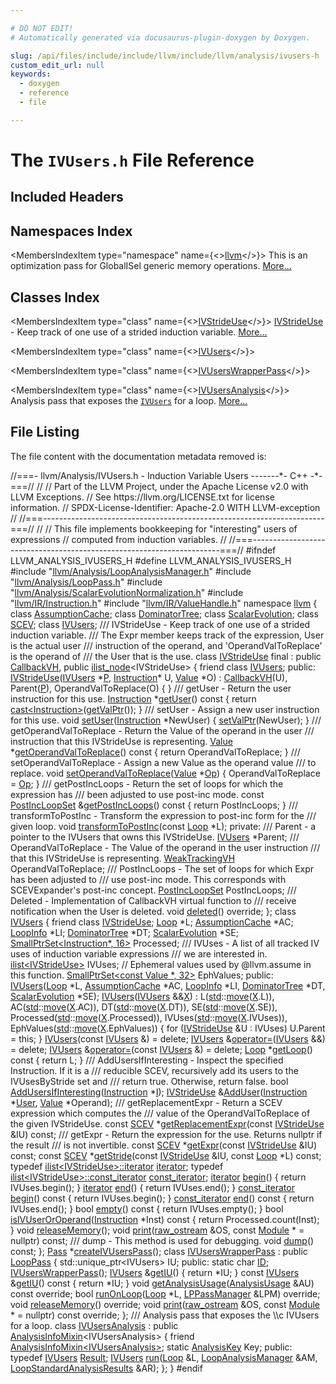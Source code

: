 ```yaml
---

# DO NOT EDIT!
# Automatically generated via docusaurus-plugin-doxygen by Doxygen.

slug: /api/files/include/include/llvm/include/llvm/analysis/ivusers-h
custom_edit_url: null
keywords:
  - doxygen
  - reference
  - file

---
```





# The `IVUsers.h` File Reference

<DoxygenPage pluginConfig={pluginConfig}>



## Included Headers

<IncludesList>
<IncludesListItem
  filePath="llvm/Analysis/LoopAnalysisManager.h"
  permalink="/docs/api/files/include/include/llvm/include/llvm/analysis/loopanalysismanager-h"
  isLocal="true" />
<IncludesListItem
  filePath="llvm/Analysis/LoopPass.h"
  permalink="/docs/api/files/include/include/llvm/include/llvm/analysis/looppass-h"
  isLocal="true" />
<IncludesListItem
  filePath="llvm/Analysis/ScalarEvolutionNormalization.h"
  permalink="/docs/api/files/include/include/llvm/include/llvm/analysis/scalarevolutionnormalization-h"
  isLocal="true" />
<IncludesListItem
  filePath="llvm/IR/Instruction.h"
  permalink="/docs/api/files/include/include/llvm/include/llvm/ir/instruction-h"
  isLocal="true" />
<IncludesListItem
  filePath="llvm/IR/ValueHandle.h"
  permalink="/docs/api/files/include/include/llvm/include/llvm/ir/valuehandle-h"
  isLocal="true" />
</IncludesList>

## Namespaces Index

<MembersIndex>

<MembersIndexItem
  type="namespace"
  name={<><a href="/docs/api/namespaces/llvm">llvm</a></>}>
This is an optimization pass for GlobalISel generic memory operations. <a href="/docs/api/namespaces/llvm/#details">More...</a>
</MembersIndexItem>

</MembersIndex>

## Classes Index

<MembersIndex>

<MembersIndexItem
  type="class"
  name={<><a href="/docs/api/classes/llvm/ivstrideuse">IVStrideUse</a></>}>
<a href="/docs/api/classes/llvm/ivstrideuse">IVStrideUse</a> - Keep track of one use of a strided induction variable. <a href="/docs/api/classes/llvm/ivstrideuse/#details">More...</a>
</MembersIndexItem>

<MembersIndexItem
  type="class"
  name={<><a href="/docs/api/classes/llvm/ivusers">IVUsers</a></>}>
</MembersIndexItem>

<MembersIndexItem
  type="class"
  name={<><a href="/docs/api/classes/llvm/ivuserswrapperpass">IVUsersWrapperPass</a></>}>
</MembersIndexItem>

<MembersIndexItem
  type="class"
  name={<><a href="/docs/api/classes/llvm/ivusersanalysis">IVUsersAnalysis</a></>}>
Analysis pass that exposes the <code><a href="/docs/api/classes/llvm/ivusers">IVUsers</a></code> for a loop. <a href="/docs/api/classes/llvm/ivusersanalysis/#details">More...</a>
</MembersIndexItem>

</MembersIndex>


## File Listing

The file content with the documentation metadata removed is:

<ProgramListing>

<Link id="l00001" /><CodeLine lineNumber="1"><span class="doxyHighlightComment">//===- llvm/Analysis/IVUsers.h - Induction Variable Users -------&#42;- C++ -&#42;-===//</span></CodeLine>
<Link id="l00002" /><CodeLine lineNumber="2"><span class="doxyHighlightComment">//</span></CodeLine>
<Link id="l00003" /><CodeLine lineNumber="3"><span class="doxyHighlightComment">// Part of the LLVM Project, under the Apache License v2.0 with LLVM Exceptions.</span></CodeLine>
<Link id="l00004" /><CodeLine lineNumber="4"><span class="doxyHighlightComment">// See https://llvm.org/LICENSE.txt for license information.</span></CodeLine>
<Link id="l00005" /><CodeLine lineNumber="5"><span class="doxyHighlightComment">// SPDX-License-Identifier: Apache-2.0 WITH LLVM-exception</span></CodeLine>
<Link id="l00006" /><CodeLine lineNumber="6"><span class="doxyHighlightComment">//</span></CodeLine>
<Link id="l00007" /><CodeLine lineNumber="7"><span class="doxyHighlightComment">//===----------------------------------------------------------------------===//</span></CodeLine>
<Link id="l00008" /><CodeLine lineNumber="8"><span class="doxyHighlightComment">//</span></CodeLine>
<Link id="l00009" /><CodeLine lineNumber="9"><span class="doxyHighlightComment">// This file implements bookkeeping for &quot;interesting&quot; users of expressions</span></CodeLine>
<Link id="l00010" /><CodeLine lineNumber="10"><span class="doxyHighlightComment">// computed from induction variables.</span></CodeLine>
<Link id="l00011" /><CodeLine lineNumber="11"><span class="doxyHighlightComment">//</span></CodeLine>
<Link id="l00012" /><CodeLine lineNumber="12"><span class="doxyHighlightComment">//===----------------------------------------------------------------------===//</span></CodeLine>
<Link id="l00013" /><CodeLine lineNumber="13"></CodeLine>
<Link id="l00014" /><CodeLine lineNumber="14"><span class="doxyHighlightPreprocessor">#ifndef LLVM&#95;ANALYSIS&#95;IVUSERS&#95;H</span></CodeLine>
<Link id="l00015" /><CodeLine lineNumber="15"><span class="doxyHighlightPreprocessor">#define LLVM&#95;ANALYSIS&#95;IVUSERS&#95;H</span></CodeLine>
<Link id="l00016" /><CodeLine lineNumber="16"></CodeLine>
<Link id="l00017" /><CodeLine lineNumber="17"><span class="doxyHighlightPreprocessor">#include &quot;<a href="/docs/api/files/include/include/llvm/include/llvm/analysis/loopanalysismanager-h">llvm/Analysis/LoopAnalysisManager.h</a>&quot;</span></CodeLine>
<Link id="l00018" /><CodeLine lineNumber="18"><span class="doxyHighlightPreprocessor">#include &quot;<a href="/docs/api/files/include/include/llvm/include/llvm/analysis/looppass-h">llvm/Analysis/LoopPass.h</a>&quot;</span></CodeLine>
<Link id="l00019" /><CodeLine lineNumber="19"><span class="doxyHighlightPreprocessor">#include &quot;<a href="/docs/api/files/include/include/llvm/include/llvm/analysis/scalarevolutionnormalization-h">llvm/Analysis/ScalarEvolutionNormalization.h</a>&quot;</span></CodeLine>
<Link id="l00020" /><CodeLine lineNumber="20"><span class="doxyHighlightPreprocessor">#include &quot;<a href="/docs/api/files/include/include/llvm/include/llvm/ir/instruction-h">llvm/IR/Instruction.h</a>&quot;</span></CodeLine>
<Link id="l00021" /><CodeLine lineNumber="21"><span class="doxyHighlightPreprocessor">#include &quot;<a href="/docs/api/files/include/include/llvm/include/llvm/ir/valuehandle-h">llvm/IR/ValueHandle.h</a>&quot;</span></CodeLine>
<Link id="l00022" /><CodeLine lineNumber="22"></CodeLine>
<Link id="l00023" /><CodeLine lineNumber="23"><span class="doxyHighlightKeyword">namespace </span><span class="doxyHighlight"><a href="/docs/api/namespaces/llvm">llvm</a> &#123;</span></CodeLine>
<Link id="l00024" /><CodeLine lineNumber="24"></CodeLine>
<Link id="l00025" /><CodeLine lineNumber="25"><span class="doxyHighlightKeyword">class </span><span class="doxyHighlight"><a href="/docs/api/classes/llvm/assumptioncache">AssumptionCache</a>;</span></CodeLine>
<Link id="l00026" /><CodeLine lineNumber="26"><span class="doxyHighlightKeyword">class </span><span class="doxyHighlight"><a href="/docs/api/classes/llvm/dominatortree">DominatorTree</a>;</span></CodeLine>
<Link id="l00027" /><CodeLine lineNumber="27"><span class="doxyHighlightKeyword">class </span><span class="doxyHighlight"><a href="/docs/api/classes/llvm/scalarevolution">ScalarEvolution</a>;</span></CodeLine>
<Link id="l00028" /><CodeLine lineNumber="28"><span class="doxyHighlightKeyword">class </span><span class="doxyHighlight"><a href="/docs/api/classes/llvm/scev">SCEV</a>;</span></CodeLine>
<Link id="l00029" /><CodeLine lineNumber="29"><span class="doxyHighlightKeyword">class </span><span class="doxyHighlight"><a href="/docs/api/classes/llvm/ivusers">IVUsers</a>;</span></CodeLine>
<Link id="l00030" /><CodeLine lineNumber="30"></CodeLine>
<Link id="l00031" /><CodeLine lineNumber="31"><span class="doxyHighlightComment">/// IVStrideUse - Keep track of one use of a strided induction variable.</span></CodeLine>
<Link id="l00032" /><CodeLine lineNumber="32"><span class="doxyHighlightComment">/// The Expr member keeps track of the expression, User is the actual user</span></CodeLine>
<Link id="l00033" /><CodeLine lineNumber="33"><span class="doxyHighlightComment">/// instruction of the operand, and &#39;OperandValToReplace&#39; is the operand of</span></CodeLine>
<Link id="l00034" /><CodeLine lineNumber="34"><span class="doxyHighlightComment">/// the User that is the use.</span></CodeLine>
<Link id="l00035" /><CodeLine lineNumber="35" lineLink="/docs/api/classes/llvm/ivstrideuse"><span class="doxyHighlightKeyword">class </span><span class="doxyHighlight"><a href="/docs/api/classes/llvm/ivstrideuse/#ac2140ae8507867b97114724c6a6dbbba">IVStrideUse</a> final : </span><span class="doxyHighlightKeyword">public</span><span class="doxyHighlight"> <a href="/docs/api/classes/llvm/callbackvh/#a7e87f4bd72a4d8b7f092b2a2ee69ba1d">CallbackVH</a>, </span><span class="doxyHighlightKeyword">public</span><span class="doxyHighlight"> <a href="/docs/api/classes/llvm/ilist-node">ilist&#95;node</a>&lt;IVStrideUse&gt; &#123;</span></CodeLine>
<Link id="l00036" /><CodeLine lineNumber="36" lineLink="/docs/api/classes/llvm/ivstrideuse/#a097019ab19ab2e17ee9a4218fac9aa89"><span class="doxyHighlight">  </span><span class="doxyHighlightKeyword">friend</span><span class="doxyHighlight"> </span><span class="doxyHighlightKeyword">class </span><span class="doxyHighlight"><a href="/docs/api/classes/llvm/ivstrideuse/#a097019ab19ab2e17ee9a4218fac9aa89">IVUsers</a>;</span></CodeLine>
<Link id="l00037" /><CodeLine lineNumber="37"><span class="doxyHighlightKeyword">public</span><span class="doxyHighlight">:</span></CodeLine>
<Link id="l00038" /><CodeLine lineNumber="38" lineLink="/docs/api/classes/llvm/ivstrideuse/#ac2140ae8507867b97114724c6a6dbbba"><span class="doxyHighlight">  <a href="/docs/api/classes/llvm/ivstrideuse/#ac2140ae8507867b97114724c6a6dbbba">IVStrideUse</a>(<a href="/docs/api/classes/llvm/ivstrideuse/#a097019ab19ab2e17ee9a4218fac9aa89">IVUsers</a> &#42;<a href="/docs/api/files/lib/lib/option/option-cpp/#a04665169063c8ca1f2ea96c27fc7c2b2">P</a>, <a href="/docs/api/classes/llvm/instruction">Instruction</a>&#42; U, <a href="/docs/api/classes/llvm/value">Value</a> &#42;O)</span></CodeLine>
<Link id="l00039" /><CodeLine lineNumber="39"><span class="doxyHighlight">    : <a href="/docs/api/classes/llvm/callbackvh/#a7e87f4bd72a4d8b7f092b2a2ee69ba1d">CallbackVH</a>(U), Parent(<a href="/docs/api/files/lib/lib/option/option-cpp/#a04665169063c8ca1f2ea96c27fc7c2b2">P</a>), OperandValToReplace(O) &#123;</span></CodeLine>
<Link id="l00040" /><CodeLine lineNumber="40"><span class="doxyHighlight">  &#125;</span></CodeLine>
<Link id="l00041" /><CodeLine lineNumber="41"></CodeLine>
<Link id="l00042" /><CodeLine lineNumber="42"><span class="doxyHighlightComment">  /// getUser - Return the user instruction for this use.</span></CodeLine>
<Link id="l00043" /><CodeLine lineNumber="43" lineLink="/docs/api/classes/llvm/ivstrideuse/#a1bc04591d1d6420a7fdbc15a4c5f0e31"><span class="doxyHighlight">  <a href="/docs/api/classes/llvm/instruction">Instruction</a> &#42;<a href="/docs/api/classes/llvm/ivstrideuse/#a1bc04591d1d6420a7fdbc15a4c5f0e31">getUser</a>()</span><span class="doxyHighlightKeyword"> const </span><span class="doxyHighlight">&#123;</span></CodeLine>
<Link id="l00044" /><CodeLine lineNumber="44"><span class="doxyHighlight">    </span><span class="doxyHighlightKeywordFlow">return</span><span class="doxyHighlight"> <a href="/docs/api/namespaces/llvm/#ac4fc845f5ed92de63cd4474f128f5fc5">cast&lt;Instruction&gt;</a>(<a href="/docs/api/classes/llvm/valuehandlebase/#a7d6d2457c839e340266704440f3bb243">getValPtr</a>());</span></CodeLine>
<Link id="l00045" /><CodeLine lineNumber="45"><span class="doxyHighlight">  &#125;</span></CodeLine>
<Link id="l00046" /><CodeLine lineNumber="46"></CodeLine>
<Link id="l00047" /><CodeLine lineNumber="47"><span class="doxyHighlightComment">  /// setUser - Assign a new user instruction for this use.</span></CodeLine>
<Link id="l00048" /><CodeLine lineNumber="48" lineLink="/docs/api/classes/llvm/ivstrideuse/#acb8718e691dfd2e5d5a3e0d876e35cc9"><span class="doxyHighlight">  </span><span class="doxyHighlightKeywordType">void</span><span class="doxyHighlight"> <a href="/docs/api/classes/llvm/ivstrideuse/#acb8718e691dfd2e5d5a3e0d876e35cc9">setUser</a>(<a href="/docs/api/classes/llvm/instruction">Instruction</a> &#42;NewUser) &#123;</span></CodeLine>
<Link id="l00049" /><CodeLine lineNumber="49"><span class="doxyHighlight">    <a href="/docs/api/classes/llvm/callbackvh/#ab3a25e82043f8a99ad6ed61fb9c9483c">setValPtr</a>(NewUser);</span></CodeLine>
<Link id="l00050" /><CodeLine lineNumber="50"><span class="doxyHighlight">  &#125;</span></CodeLine>
<Link id="l00051" /><CodeLine lineNumber="51"></CodeLine>
<Link id="l00052" /><CodeLine lineNumber="52"><span class="doxyHighlightComment">  /// getOperandValToReplace - Return the Value of the operand in the user</span></CodeLine>
<Link id="l00053" /><CodeLine lineNumber="53"><span class="doxyHighlightComment">  /// instruction that this IVStrideUse is representing.</span></CodeLine>
<Link id="l00054" /><CodeLine lineNumber="54" lineLink="/docs/api/classes/llvm/ivstrideuse/#a850ce8990175a8dc4e5a641df3db14aa"><span class="doxyHighlight">  <a href="/docs/api/classes/llvm/value">Value</a> &#42;<a href="/docs/api/classes/llvm/ivstrideuse/#a850ce8990175a8dc4e5a641df3db14aa">getOperandValToReplace</a>()</span><span class="doxyHighlightKeyword"> const </span><span class="doxyHighlight">&#123;</span></CodeLine>
<Link id="l00055" /><CodeLine lineNumber="55"><span class="doxyHighlight">    </span><span class="doxyHighlightKeywordFlow">return</span><span class="doxyHighlight"> OperandValToReplace;</span></CodeLine>
<Link id="l00056" /><CodeLine lineNumber="56"><span class="doxyHighlight">  &#125;</span></CodeLine>
<Link id="l00057" /><CodeLine lineNumber="57"></CodeLine>
<Link id="l00058" /><CodeLine lineNumber="58"><span class="doxyHighlightComment">  /// setOperandValToReplace - Assign a new Value as the operand value</span></CodeLine>
<Link id="l00059" /><CodeLine lineNumber="59"><span class="doxyHighlightComment">  /// to replace.</span></CodeLine>
<Link id="l00060" /><CodeLine lineNumber="60" lineLink="/docs/api/classes/llvm/ivstrideuse/#a59f03f777c4395d140e90f7a5278ee03"><span class="doxyHighlight">  </span><span class="doxyHighlightKeywordType">void</span><span class="doxyHighlight"> <a href="/docs/api/classes/llvm/ivstrideuse/#a59f03f777c4395d140e90f7a5278ee03">setOperandValToReplace</a>(<a href="/docs/api/classes/llvm/value">Value</a> &#42;<a href="/docs/api/namespaces/llvm/#ab471937b9a227e70c7fe8bd9604014d6">Op</a>) &#123;</span></CodeLine>
<Link id="l00061" /><CodeLine lineNumber="61"><span class="doxyHighlight">    OperandValToReplace = <a href="/docs/api/namespaces/llvm/#ab471937b9a227e70c7fe8bd9604014d6">Op</a>;</span></CodeLine>
<Link id="l00062" /><CodeLine lineNumber="62"><span class="doxyHighlight">  &#125;</span></CodeLine>
<Link id="l00063" /><CodeLine lineNumber="63"></CodeLine>
<Link id="l00064" /><CodeLine lineNumber="64"><span class="doxyHighlightComment">  /// getPostIncLoops - Return the set of loops for which the expression has</span></CodeLine>
<Link id="l00065" /><CodeLine lineNumber="65"><span class="doxyHighlightComment">  /// been adjusted to use post-inc mode.</span></CodeLine>
<Link id="l00066" /><CodeLine lineNumber="66" lineLink="/docs/api/classes/llvm/ivstrideuse/#a6475dcea1bb00ad07700b96492896c59"><span class="doxyHighlight">  </span><span class="doxyHighlightKeyword">const</span><span class="doxyHighlight"> <a href="/docs/api/namespaces/llvm/#ac765465998d0f34ed6123631bda54fab">PostIncLoopSet</a> &amp;<a href="/docs/api/classes/llvm/ivstrideuse/#a6475dcea1bb00ad07700b96492896c59">getPostIncLoops</a>()</span><span class="doxyHighlightKeyword"> const </span><span class="doxyHighlight">&#123;</span></CodeLine>
<Link id="l00067" /><CodeLine lineNumber="67"><span class="doxyHighlight">    </span><span class="doxyHighlightKeywordFlow">return</span><span class="doxyHighlight"> PostIncLoops;</span></CodeLine>
<Link id="l00068" /><CodeLine lineNumber="68"><span class="doxyHighlight">  &#125;</span></CodeLine>
<Link id="l00069" /><CodeLine lineNumber="69"></CodeLine>
<Link id="l00070" /><CodeLine lineNumber="70"><span class="doxyHighlightComment">  /// transformToPostInc - Transform the expression to post-inc form for the</span></CodeLine>
<Link id="l00071" /><CodeLine lineNumber="71"><span class="doxyHighlightComment">  /// given loop.</span></CodeLine>
<Link id="l00072" /><CodeLine lineNumber="72"><span class="doxyHighlight">  </span><span class="doxyHighlightKeywordType">void</span><span class="doxyHighlight"> <a href="/docs/api/classes/llvm/ivstrideuse/#a8433a09d9b66df4f5c8a4d1414dc8ec9">transformToPostInc</a>(</span><span class="doxyHighlightKeyword">const</span><span class="doxyHighlight"> <a href="/docs/api/classes/llvm/loop">Loop</a> &#42;L);</span></CodeLine>
<Link id="l00073" /><CodeLine lineNumber="73"></CodeLine>
<Link id="l00074" /><CodeLine lineNumber="74"><span class="doxyHighlightKeyword">private</span><span class="doxyHighlight">:</span></CodeLine>
<Link id="l00075" /><CodeLine lineNumber="75"><span class="doxyHighlightComment">  /// Parent - a pointer to the IVUsers that owns this IVStrideUse.</span></CodeLine>
<Link id="l00076" /><CodeLine lineNumber="76"><span class="doxyHighlight">  <a href="/docs/api/classes/llvm/ivusers">IVUsers</a> &#42;Parent;</span></CodeLine>
<Link id="l00077" /><CodeLine lineNumber="77"></CodeLine>
<Link id="l00078" /><CodeLine lineNumber="78"><span class="doxyHighlightComment">  /// OperandValToReplace - The Value of the operand in the user instruction</span></CodeLine>
<Link id="l00079" /><CodeLine lineNumber="79"><span class="doxyHighlightComment">  /// that this IVStrideUse is representing.</span></CodeLine>
<Link id="l00080" /><CodeLine lineNumber="80"><span class="doxyHighlight">  <a href="/docs/api/classes/llvm/weaktrackingvh">WeakTrackingVH</a> OperandValToReplace;</span></CodeLine>
<Link id="l00081" /><CodeLine lineNumber="81"></CodeLine>
<Link id="l00082" /><CodeLine lineNumber="82"><span class="doxyHighlightComment">  /// PostIncLoops - The set of loops for which Expr has been adjusted to</span></CodeLine>
<Link id="l00083" /><CodeLine lineNumber="83"><span class="doxyHighlightComment">  /// use post-inc mode. This corresponds with SCEVExpander&#39;s post-inc concept.</span></CodeLine>
<Link id="l00084" /><CodeLine lineNumber="84"><span class="doxyHighlight">  <a href="/docs/api/namespaces/llvm/#ac765465998d0f34ed6123631bda54fab">PostIncLoopSet</a> PostIncLoops;</span></CodeLine>
<Link id="l00085" /><CodeLine lineNumber="85"></CodeLine>
<Link id="l00086" /><CodeLine lineNumber="86"><span class="doxyHighlightComment">  /// Deleted - Implementation of CallbackVH virtual function to</span></CodeLine>
<Link id="l00087" /><CodeLine lineNumber="87"><span class="doxyHighlightComment">  /// receive notification when the User is deleted.</span></CodeLine>
<Link id="l00088" /><CodeLine lineNumber="88"><span class="doxyHighlight">  </span><span class="doxyHighlightKeywordType">void</span><span class="doxyHighlight"> <a href="/docs/api/classes/llvm/callbackvh/#a93891950be05a0bae5743979913e13f3">deleted</a>() </span><span class="doxyHighlightKeyword">override</span><span class="doxyHighlight">;</span></CodeLine>
<Link id="l00089" /><CodeLine lineNumber="89"><span class="doxyHighlight">&#125;;</span></CodeLine>
<Link id="l00090" /><CodeLine lineNumber="90"></CodeLine>
<Link id="l00091" /><CodeLine lineNumber="91" lineLink="/docs/api/classes/llvm/ivusers"><span class="doxyHighlightKeyword">class </span><span class="doxyHighlight"><a href="/docs/api/classes/llvm/ivusers/#a37e4d7bb727910e7d12a2439a6c069ca">IVUsers</a> &#123;</span></CodeLine>
<Link id="l00092" /><CodeLine lineNumber="92" lineLink="/docs/api/classes/llvm/ivusers/#aade51f7d2ade94165429460adda9e063"><span class="doxyHighlight">  </span><span class="doxyHighlightKeyword">friend</span><span class="doxyHighlight"> </span><span class="doxyHighlightKeyword">class </span><span class="doxyHighlight"><a href="/docs/api/classes/llvm/ivusers/#aade51f7d2ade94165429460adda9e063">IVStrideUse</a>;</span></CodeLine>
<Link id="l00093" /><CodeLine lineNumber="93"><span class="doxyHighlight">  <a href="/docs/api/classes/llvm/loop">Loop</a> &#42;L;</span></CodeLine>
<Link id="l00094" /><CodeLine lineNumber="94"><span class="doxyHighlight">  <a href="/docs/api/classes/llvm/assumptioncache">AssumptionCache</a> &#42;AC;</span></CodeLine>
<Link id="l00095" /><CodeLine lineNumber="95"><span class="doxyHighlight">  <a href="/docs/api/classes/llvm/loopinfo">LoopInfo</a> &#42;LI;</span></CodeLine>
<Link id="l00096" /><CodeLine lineNumber="96"><span class="doxyHighlight">  <a href="/docs/api/classes/llvm/dominatortree">DominatorTree</a> &#42;DT;</span></CodeLine>
<Link id="l00097" /><CodeLine lineNumber="97"><span class="doxyHighlight">  <a href="/docs/api/classes/llvm/scalarevolution">ScalarEvolution</a> &#42;SE;</span></CodeLine>
<Link id="l00098" /><CodeLine lineNumber="98"><span class="doxyHighlight">  <a href="/docs/api/classes/llvm/smallptrset">SmallPtrSet&lt;Instruction&#42;, 16&gt;</a> Processed;</span></CodeLine>
<Link id="l00099" /><CodeLine lineNumber="99"></CodeLine>
<Link id="l00100" /><CodeLine lineNumber="100"><span class="doxyHighlightComment">  /// IVUses - A list of all tracked IV uses of induction variable expressions</span></CodeLine>
<Link id="l00101" /><CodeLine lineNumber="101"><span class="doxyHighlightComment">  /// we are interested in.</span></CodeLine>
<Link id="l00102" /><CodeLine lineNumber="102"><span class="doxyHighlight">  <a href="/docs/api/namespaces/llvm/#a62ea5abc9af8e7ee394912e2617cf30f">ilist&lt;IVStrideUse&gt;</a> IVUses;</span></CodeLine>
<Link id="l00103" /><CodeLine lineNumber="103"></CodeLine>
<Link id="l00104" /><CodeLine lineNumber="104"><span class="doxyHighlight">  </span><span class="doxyHighlightComment">// Ephemeral values used by @llvm.assume in this function.</span></CodeLine>
<Link id="l00105" /><CodeLine lineNumber="105"><span class="doxyHighlight">  <a href="/docs/api/classes/llvm/smallptrset">SmallPtrSet&lt;const Value &#42;, 32&gt;</a> EphValues;</span></CodeLine>
<Link id="l00106" /><CodeLine lineNumber="106"></CodeLine>
<Link id="l00107" /><CodeLine lineNumber="107"><span class="doxyHighlightKeyword">public</span><span class="doxyHighlight">:</span></CodeLine>
<Link id="l00108" /><CodeLine lineNumber="108"><span class="doxyHighlight">  <a href="/docs/api/classes/llvm/ivusers/#a37e4d7bb727910e7d12a2439a6c069ca">IVUsers</a>(<a href="/docs/api/classes/llvm/loop">Loop</a> &#42;L, <a href="/docs/api/classes/llvm/assumptioncache">AssumptionCache</a> &#42;AC, <a href="/docs/api/classes/llvm/loopinfo">LoopInfo</a> &#42;LI, <a href="/docs/api/classes/llvm/dominatortree">DominatorTree</a> &#42;DT,</span></CodeLine>
<Link id="l00109" /><CodeLine lineNumber="109"><span class="doxyHighlight">          <a href="/docs/api/classes/llvm/scalarevolution">ScalarEvolution</a> &#42;SE);</span></CodeLine>
<Link id="l00110" /><CodeLine lineNumber="110"></CodeLine>
<Link id="l00111" /><CodeLine lineNumber="111" lineLink="/docs/api/classes/llvm/ivusers/#a84ff868b90dce94cf9c8c504ff53cfad"><span class="doxyHighlight">  <a href="/docs/api/classes/llvm/ivusers/#a84ff868b90dce94cf9c8c504ff53cfad">IVUsers</a>(<a href="/docs/api/classes/llvm/ivusers/#a37e4d7bb727910e7d12a2439a6c069ca">IVUsers</a> &amp;&amp;<a href="/docs/api/files/lib/lib/tablegen/tablegenbackendskeleton-cpp/#ab60f28d7a141ac46ccc200176a1bca8b">X</a>)</span></CodeLine>
<Link id="l00112" /><CodeLine lineNumber="112"><span class="doxyHighlight">      : L(<a href="/docs/api/namespaces/std">std</a>::<a href="/docs/api/namespaces/llvm/#abfc9c7ecf70f66901e439f7c04ef3dbb">move</a>(<a href="/docs/api/files/lib/lib/tablegen/tablegenbackendskeleton-cpp/#ab60f28d7a141ac46ccc200176a1bca8b">X</a>.L)), AC(<a href="/docs/api/namespaces/std">std</a>::<a href="/docs/api/namespaces/llvm/#abfc9c7ecf70f66901e439f7c04ef3dbb">move</a>(<a href="/docs/api/files/lib/lib/tablegen/tablegenbackendskeleton-cpp/#ab60f28d7a141ac46ccc200176a1bca8b">X</a>.AC)), DT(<a href="/docs/api/namespaces/std">std</a>::<a href="/docs/api/namespaces/llvm/#abfc9c7ecf70f66901e439f7c04ef3dbb">move</a>(<a href="/docs/api/files/lib/lib/tablegen/tablegenbackendskeleton-cpp/#ab60f28d7a141ac46ccc200176a1bca8b">X</a>.DT)),</span></CodeLine>
<Link id="l00113" /><CodeLine lineNumber="113"><span class="doxyHighlight">        SE(<a href="/docs/api/namespaces/std">std</a>::<a href="/docs/api/namespaces/llvm/#abfc9c7ecf70f66901e439f7c04ef3dbb">move</a>(<a href="/docs/api/files/lib/lib/tablegen/tablegenbackendskeleton-cpp/#ab60f28d7a141ac46ccc200176a1bca8b">X</a>.SE)), Processed(<a href="/docs/api/namespaces/std">std</a>::<a href="/docs/api/namespaces/llvm/#abfc9c7ecf70f66901e439f7c04ef3dbb">move</a>(<a href="/docs/api/files/lib/lib/tablegen/tablegenbackendskeleton-cpp/#ab60f28d7a141ac46ccc200176a1bca8b">X</a>.Processed)),</span></CodeLine>
<Link id="l00114" /><CodeLine lineNumber="114"><span class="doxyHighlight">        IVUses(<a href="/docs/api/namespaces/std">std</a>::<a href="/docs/api/namespaces/llvm/#abfc9c7ecf70f66901e439f7c04ef3dbb">move</a>(<a href="/docs/api/files/lib/lib/tablegen/tablegenbackendskeleton-cpp/#ab60f28d7a141ac46ccc200176a1bca8b">X</a>.IVUses)), EphValues(<a href="/docs/api/namespaces/std">std</a>::<a href="/docs/api/namespaces/llvm/#abfc9c7ecf70f66901e439f7c04ef3dbb">move</a>(<a href="/docs/api/files/lib/lib/tablegen/tablegenbackendskeleton-cpp/#ab60f28d7a141ac46ccc200176a1bca8b">X</a>.EphValues)) &#123;</span></CodeLine>
<Link id="l00115" /><CodeLine lineNumber="115"><span class="doxyHighlight">    </span><span class="doxyHighlightKeywordFlow">for</span><span class="doxyHighlight"> (<a href="/docs/api/classes/llvm/ivusers/#aade51f7d2ade94165429460adda9e063">IVStrideUse</a> &amp;U : IVUses)</span></CodeLine>
<Link id="l00116" /><CodeLine lineNumber="116"><span class="doxyHighlight">      U.Parent = </span><span class="doxyHighlightKeyword">this</span><span class="doxyHighlight">;</span></CodeLine>
<Link id="l00117" /><CodeLine lineNumber="117"><span class="doxyHighlight">  &#125;</span></CodeLine>
<Link id="l00118" /><CodeLine lineNumber="118" lineLink="/docs/api/classes/llvm/ivusers/#a5d6ec66fa25d2a95429ee13159b90249"><span class="doxyHighlight">  <a href="/docs/api/classes/llvm/ivusers/#a5d6ec66fa25d2a95429ee13159b90249">IVUsers</a>(</span><span class="doxyHighlightKeyword">const</span><span class="doxyHighlight"> <a href="/docs/api/classes/llvm/ivusers/#a37e4d7bb727910e7d12a2439a6c069ca">IVUsers</a> &amp;) = </span><span class="doxyHighlightKeyword">delete</span><span class="doxyHighlight">;</span></CodeLine>
<Link id="l00119" /><CodeLine lineNumber="119" lineLink="/docs/api/classes/llvm/ivusers/#a59650f700bbcb2ad8c5bf22e6b353fd2"><span class="doxyHighlight">  <a href="/docs/api/classes/llvm/ivusers/#a37e4d7bb727910e7d12a2439a6c069ca">IVUsers</a> &amp;<a href="/docs/api/classes/llvm/ivusers/#a59650f700bbcb2ad8c5bf22e6b353fd2">operator=</a>(<a href="/docs/api/classes/llvm/ivusers/#a37e4d7bb727910e7d12a2439a6c069ca">IVUsers</a> &amp;&amp;) = </span><span class="doxyHighlightKeyword">delete</span><span class="doxyHighlight">;</span></CodeLine>
<Link id="l00120" /><CodeLine lineNumber="120" lineLink="/docs/api/classes/llvm/ivusers/#af280755c00e32b58a9186e6dce5df3ef"><span class="doxyHighlight">  <a href="/docs/api/classes/llvm/ivusers/#a37e4d7bb727910e7d12a2439a6c069ca">IVUsers</a> &amp;<a href="/docs/api/classes/llvm/ivusers/#af280755c00e32b58a9186e6dce5df3ef">operator=</a>(</span><span class="doxyHighlightKeyword">const</span><span class="doxyHighlight"> <a href="/docs/api/classes/llvm/ivusers/#a37e4d7bb727910e7d12a2439a6c069ca">IVUsers</a> &amp;) = </span><span class="doxyHighlightKeyword">delete</span><span class="doxyHighlight">;</span></CodeLine>
<Link id="l00121" /><CodeLine lineNumber="121"></CodeLine>
<Link id="l00122" /><CodeLine lineNumber="122" lineLink="/docs/api/classes/llvm/ivusers/#a4d82eec6f6363e4d31660c31b6a85b8d"><span class="doxyHighlight">  <a href="/docs/api/classes/llvm/loop">Loop</a> &#42;<a href="/docs/api/classes/llvm/ivusers/#a4d82eec6f6363e4d31660c31b6a85b8d">getLoop</a>()</span><span class="doxyHighlightKeyword"> const </span><span class="doxyHighlight">&#123; </span><span class="doxyHighlightKeywordFlow">return</span><span class="doxyHighlight"> L; &#125;</span></CodeLine>
<Link id="l00123" /><CodeLine lineNumber="123"></CodeLine>
<Link id="l00124" /><CodeLine lineNumber="124"><span class="doxyHighlightComment">  /// AddUsersIfInteresting - Inspect the specified Instruction.  If it is a</span></CodeLine>
<Link id="l00125" /><CodeLine lineNumber="125"><span class="doxyHighlightComment">  /// reducible SCEV, recursively add its users to the IVUsesByStride set and</span></CodeLine>
<Link id="l00126" /><CodeLine lineNumber="126"><span class="doxyHighlightComment">  /// return true.  Otherwise, return false.</span></CodeLine>
<Link id="l00127" /><CodeLine lineNumber="127"><span class="doxyHighlight">  </span><span class="doxyHighlightKeywordType">bool</span><span class="doxyHighlight"> <a href="/docs/api/classes/llvm/ivusers/#aaae0691d9859142f6bcfb992862e44a9">AddUsersIfInteresting</a>(<a href="/docs/api/classes/llvm/instruction">Instruction</a> &#42;<a href="/docs/api/files/lib/lib/support/md5-cpp/#ac0eafdc9ee161b71e7af98af736952fd">I</a>);</span></CodeLine>
<Link id="l00128" /><CodeLine lineNumber="128"></CodeLine>
<Link id="l00129" /><CodeLine lineNumber="129"><span class="doxyHighlight">  <a href="/docs/api/classes/llvm/ivstrideuse">IVStrideUse</a> &amp;<a href="/docs/api/classes/llvm/ivusers/#a2c38dcaaa58a80d2005b912b1273a872">AddUser</a>(<a href="/docs/api/classes/llvm/instruction">Instruction</a> &#42;<a href="/docs/api/classes/llvm/user">User</a>, <a href="/docs/api/classes/llvm/value">Value</a> &#42;Operand);</span></CodeLine>
<Link id="l00130" /><CodeLine lineNumber="130"></CodeLine>
<Link id="l00131" /><CodeLine lineNumber="131"><span class="doxyHighlightComment">  /// getReplacementExpr - Return a SCEV expression which computes the</span></CodeLine>
<Link id="l00132" /><CodeLine lineNumber="132"><span class="doxyHighlightComment">  /// value of the OperandValToReplace of the given IVStrideUse.</span></CodeLine>
<Link id="l00133" /><CodeLine lineNumber="133"><span class="doxyHighlight">  </span><span class="doxyHighlightKeyword">const</span><span class="doxyHighlight"> <a href="/docs/api/classes/llvm/scev">SCEV</a> &#42;<a href="/docs/api/classes/llvm/ivusers/#a729d7a4c47511beaaec595f1b85f7889">getReplacementExpr</a>(</span><span class="doxyHighlightKeyword">const</span><span class="doxyHighlight"> <a href="/docs/api/classes/llvm/ivstrideuse">IVStrideUse</a> &amp;IU) </span><span class="doxyHighlightKeyword">const</span><span class="doxyHighlight">;</span></CodeLine>
<Link id="l00134" /><CodeLine lineNumber="134"></CodeLine>
<Link id="l00135" /><CodeLine lineNumber="135"><span class="doxyHighlightComment">  /// getExpr - Return the expression for the use. Returns nullptr if the result</span></CodeLine>
<Link id="l00136" /><CodeLine lineNumber="136"><span class="doxyHighlightComment">  /// is not invertible.</span></CodeLine>
<Link id="l00137" /><CodeLine lineNumber="137"><span class="doxyHighlight">  </span><span class="doxyHighlightKeyword">const</span><span class="doxyHighlight"> <a href="/docs/api/classes/llvm/scev">SCEV</a> &#42;<a href="/docs/api/classes/llvm/ivusers/#af19a630344b862c4b06bca0e51d978cc">getExpr</a>(</span><span class="doxyHighlightKeyword">const</span><span class="doxyHighlight"> <a href="/docs/api/classes/llvm/ivstrideuse">IVStrideUse</a> &amp;IU) </span><span class="doxyHighlightKeyword">const</span><span class="doxyHighlight">;</span></CodeLine>
<Link id="l00138" /><CodeLine lineNumber="138"></CodeLine>
<Link id="l00139" /><CodeLine lineNumber="139"><span class="doxyHighlight">  </span><span class="doxyHighlightKeyword">const</span><span class="doxyHighlight"> <a href="/docs/api/classes/llvm/scev">SCEV</a> &#42;<a href="/docs/api/classes/llvm/ivusers/#a5d599af3e44171ef73b8427c855b492e">getStride</a>(</span><span class="doxyHighlightKeyword">const</span><span class="doxyHighlight"> <a href="/docs/api/classes/llvm/ivstrideuse">IVStrideUse</a> &amp;IU, </span><span class="doxyHighlightKeyword">const</span><span class="doxyHighlight"> <a href="/docs/api/classes/llvm/loop">Loop</a> &#42;L) </span><span class="doxyHighlightKeyword">const</span><span class="doxyHighlight">;</span></CodeLine>
<Link id="l00140" /><CodeLine lineNumber="140"></CodeLine>
<Link id="l00141" /><CodeLine lineNumber="141" lineLink="/docs/api/classes/llvm/ivusers/#ac4ea8771137797e80c4f56a3111e2397"><span class="doxyHighlight">  </span><span class="doxyHighlightKeyword">typedef</span><span class="doxyHighlight"> <a href="/docs/api/classes/llvm/iplist-impl/#a4563732eae31ee14694e7ce17a5a6749">ilist&lt;IVStrideUse&gt;::iterator</a> <a href="/docs/api/classes/llvm/ivusers/#ac4ea8771137797e80c4f56a3111e2397">iterator</a>;</span></CodeLine>
<Link id="l00142" /><CodeLine lineNumber="142" lineLink="/docs/api/classes/llvm/ivusers/#a1ac1243c7bc2878be52de359bd652680"><span class="doxyHighlight">  </span><span class="doxyHighlightKeyword">typedef</span><span class="doxyHighlight"> <a href="/docs/api/classes/llvm/iplist-impl/#a3a5c6f429b19022105ee49f587c7ed04">ilist&lt;IVStrideUse&gt;::const&#95;iterator</a> <a href="/docs/api/classes/llvm/ivusers/#a1ac1243c7bc2878be52de359bd652680">const&#95;iterator</a>;</span></CodeLine>
<Link id="l00143" /><CodeLine lineNumber="143" lineLink="/docs/api/classes/llvm/ivusers/#aa73e72d96213b699b7656cef4a41fff7"><span class="doxyHighlight">  <a href="/docs/api/classes/llvm/ivusers/#ac4ea8771137797e80c4f56a3111e2397">iterator</a> <a href="/docs/api/classes/llvm/ivusers/#aa73e72d96213b699b7656cef4a41fff7">begin</a>() &#123; </span><span class="doxyHighlightKeywordFlow">return</span><span class="doxyHighlight"> IVUses.begin(); &#125;</span></CodeLine>
<Link id="l00144" /><CodeLine lineNumber="144" lineLink="/docs/api/classes/llvm/ivusers/#a2206acfe0bf8df3750ce14311cc4963f"><span class="doxyHighlight">  <a href="/docs/api/classes/llvm/ivusers/#ac4ea8771137797e80c4f56a3111e2397">iterator</a> <a href="/docs/api/classes/llvm/ivusers/#a2206acfe0bf8df3750ce14311cc4963f">end</a>()   &#123; </span><span class="doxyHighlightKeywordFlow">return</span><span class="doxyHighlight"> IVUses.end(); &#125;</span></CodeLine>
<Link id="l00145" /><CodeLine lineNumber="145" lineLink="/docs/api/classes/llvm/ivusers/#ad5fbdc714637c698896fcefa24a0bbfb"><span class="doxyHighlight">  <a href="/docs/api/classes/llvm/ivusers/#a1ac1243c7bc2878be52de359bd652680">const&#95;iterator</a> <a href="/docs/api/classes/llvm/ivusers/#ad5fbdc714637c698896fcefa24a0bbfb">begin</a>()</span><span class="doxyHighlightKeyword"> const </span><span class="doxyHighlight">&#123; </span><span class="doxyHighlightKeywordFlow">return</span><span class="doxyHighlight"> IVUses.begin(); &#125;</span></CodeLine>
<Link id="l00146" /><CodeLine lineNumber="146" lineLink="/docs/api/classes/llvm/ivusers/#abbb9d0fddb05d7365547ec4b08f59ca9"><span class="doxyHighlight">  <a href="/docs/api/classes/llvm/ivusers/#a1ac1243c7bc2878be52de359bd652680">const&#95;iterator</a> <a href="/docs/api/classes/llvm/ivusers/#abbb9d0fddb05d7365547ec4b08f59ca9">end</a>()</span><span class="doxyHighlightKeyword"> const   </span><span class="doxyHighlight">&#123; </span><span class="doxyHighlightKeywordFlow">return</span><span class="doxyHighlight"> IVUses.end(); &#125;</span></CodeLine>
<Link id="l00147" /><CodeLine lineNumber="147" lineLink="/docs/api/classes/llvm/ivusers/#aff447b803e32fdf3e16156e9f6fb4249"><span class="doxyHighlight">  </span><span class="doxyHighlightKeywordType">bool</span><span class="doxyHighlight"> <a href="/docs/api/classes/llvm/ivusers/#aff447b803e32fdf3e16156e9f6fb4249">empty</a>()</span><span class="doxyHighlightKeyword"> const </span><span class="doxyHighlight">&#123; </span><span class="doxyHighlightKeywordFlow">return</span><span class="doxyHighlight"> IVUses.empty(); &#125;</span></CodeLine>
<Link id="l00148" /><CodeLine lineNumber="148"></CodeLine>
<Link id="l00149" /><CodeLine lineNumber="149" lineLink="/docs/api/classes/llvm/ivusers/#a1eed18775305b30aa90308d24cd7921b"><span class="doxyHighlight">  </span><span class="doxyHighlightKeywordType">bool</span><span class="doxyHighlight"> <a href="/docs/api/classes/llvm/ivusers/#a1eed18775305b30aa90308d24cd7921b">isIVUserOrOperand</a>(<a href="/docs/api/classes/llvm/instruction">Instruction</a> &#42;Inst)</span><span class="doxyHighlightKeyword"> const </span><span class="doxyHighlight">&#123;</span></CodeLine>
<Link id="l00150" /><CodeLine lineNumber="150"><span class="doxyHighlight">    </span><span class="doxyHighlightKeywordFlow">return</span><span class="doxyHighlight"> Processed.count(Inst);</span></CodeLine>
<Link id="l00151" /><CodeLine lineNumber="151"><span class="doxyHighlight">  &#125;</span></CodeLine>
<Link id="l00152" /><CodeLine lineNumber="152"></CodeLine>
<Link id="l00153" /><CodeLine lineNumber="153"><span class="doxyHighlight">  </span><span class="doxyHighlightKeywordType">void</span><span class="doxyHighlight"> <a href="/docs/api/classes/llvm/ivusers/#a3df6da0991021b17f9180fb55105b6e8">releaseMemory</a>();</span></CodeLine>
<Link id="l00154" /><CodeLine lineNumber="154"></CodeLine>
<Link id="l00155" /><CodeLine lineNumber="155"><span class="doxyHighlight">  </span><span class="doxyHighlightKeywordType">void</span><span class="doxyHighlight"> <a href="/docs/api/classes/llvm/ivusers/#afd7ddc6bb1068961b39278e6cf3190c9">print</a>(<a href="/docs/api/classes/llvm/raw-ostream">raw&#95;ostream</a> &amp;OS, </span><span class="doxyHighlightKeyword">const</span><span class="doxyHighlight"> <a href="/docs/api/classes/llvm/module">Module</a> &#42; = </span><span class="doxyHighlightKeyword">nullptr</span><span class="doxyHighlight">) </span><span class="doxyHighlightKeyword">const</span><span class="doxyHighlight">;</span></CodeLine>
<Link id="l00156" /><CodeLine lineNumber="156"></CodeLine>
<Link id="l00157" /><CodeLine lineNumber="157"><span class="doxyHighlightComment">  /// dump - This method is used for debugging.</span></CodeLine>
<Link id="l00158" /><CodeLine lineNumber="158"><span class="doxyHighlight">  </span><span class="doxyHighlightKeywordType">void</span><span class="doxyHighlight"> <a href="/docs/api/classes/llvm/ivusers/#a04b694028e4949a1f3be58fa2c561756">dump</a>() </span><span class="doxyHighlightKeyword">const</span><span class="doxyHighlight">;</span></CodeLine>
<Link id="l00159" /><CodeLine lineNumber="159"><span class="doxyHighlight">&#125;;</span></CodeLine>
<Link id="l00160" /><CodeLine lineNumber="160"></CodeLine>
<Link id="l00161" /><CodeLine lineNumber="161"><span class="doxyHighlight"><a href="/docs/api/files/lib/lib/target/lib/target/aarch64/aarch64conditionalcompares-cpp/#ab15af716dfa3d6f1fa7978be4639bd8e">Pass</a> &#42;<a href="/docs/api/namespaces/llvm/#aba7432bec56ee0ff2dcbc2548bac0291">createIVUsersPass</a>();</span></CodeLine>
<Link id="l00162" /><CodeLine lineNumber="162"></CodeLine>
<Link id="l00163" /><CodeLine lineNumber="163" lineLink="/docs/api/classes/llvm/ivuserswrapperpass"><span class="doxyHighlightKeyword">class </span><span class="doxyHighlight"><a href="/docs/api/classes/llvm/ivuserswrapperpass/#a5f2ff52689aeae08cca03646c448bb91">IVUsersWrapperPass</a> : </span><span class="doxyHighlightKeyword">public</span><span class="doxyHighlight"> <a href="/docs/api/classes/llvm/looppass/#a4d5799624e630ba03cb9133168951e8a">LoopPass</a> &#123;</span></CodeLine>
<Link id="l00164" /><CodeLine lineNumber="164"><span class="doxyHighlight">  std::unique&#95;ptr&lt;IVUsers&gt; IU;</span></CodeLine>
<Link id="l00165" /><CodeLine lineNumber="165"></CodeLine>
<Link id="l00166" /><CodeLine lineNumber="166"><span class="doxyHighlightKeyword">public</span><span class="doxyHighlight">:</span></CodeLine>
<Link id="l00167" /><CodeLine lineNumber="167" lineLink="/docs/api/classes/llvm/ivuserswrapperpass/#ac6f372a89e4fd4e96f27ce40fa74ecb3"><span class="doxyHighlight">  </span><span class="doxyHighlightKeyword">static</span><span class="doxyHighlight"> </span><span class="doxyHighlightKeywordType">char</span><span class="doxyHighlight"> <a href="/docs/api/classes/llvm/ivuserswrapperpass/#ac6f372a89e4fd4e96f27ce40fa74ecb3">ID</a>;</span></CodeLine>
<Link id="l00168" /><CodeLine lineNumber="168"></CodeLine>
<Link id="l00169" /><CodeLine lineNumber="169"><span class="doxyHighlight">  <a href="/docs/api/classes/llvm/ivuserswrapperpass/#a5f2ff52689aeae08cca03646c448bb91">IVUsersWrapperPass</a>();</span></CodeLine>
<Link id="l00170" /><CodeLine lineNumber="170"></CodeLine>
<Link id="l00171" /><CodeLine lineNumber="171" lineLink="/docs/api/classes/llvm/ivuserswrapperpass/#aa1523cb308eb4f1f596d30ed21670d74"><span class="doxyHighlight">  <a href="/docs/api/classes/llvm/ivusers">IVUsers</a> &amp;<a href="/docs/api/classes/llvm/ivuserswrapperpass/#aa1523cb308eb4f1f596d30ed21670d74">getIU</a>() &#123; </span><span class="doxyHighlightKeywordFlow">return</span><span class="doxyHighlight"> &#42;IU; &#125;</span></CodeLine>
<Link id="l00172" /><CodeLine lineNumber="172" lineLink="/docs/api/classes/llvm/ivuserswrapperpass/#af7553e28fa55cae39ffdebe6a33a7252"><span class="doxyHighlight">  </span><span class="doxyHighlightKeyword">const</span><span class="doxyHighlight"> <a href="/docs/api/classes/llvm/ivusers">IVUsers</a> &amp;<a href="/docs/api/classes/llvm/ivuserswrapperpass/#af7553e28fa55cae39ffdebe6a33a7252">getIU</a>()</span><span class="doxyHighlightKeyword"> const </span><span class="doxyHighlight">&#123; </span><span class="doxyHighlightKeywordFlow">return</span><span class="doxyHighlight"> &#42;IU; &#125;</span></CodeLine>
<Link id="l00173" /><CodeLine lineNumber="173"></CodeLine>
<Link id="l00174" /><CodeLine lineNumber="174"><span class="doxyHighlight">  </span><span class="doxyHighlightKeywordType">void</span><span class="doxyHighlight"> <a href="/docs/api/classes/llvm/ivuserswrapperpass/#a2a6e37f929fea8da36f9d521ae9b7b70">getAnalysisUsage</a>(<a href="/docs/api/classes/llvm/analysisusage">AnalysisUsage</a> &amp;AU) </span><span class="doxyHighlightKeyword">const override</span><span class="doxyHighlight">;</span></CodeLine>
<Link id="l00175" /><CodeLine lineNumber="175"></CodeLine>
<Link id="l00176" /><CodeLine lineNumber="176"><span class="doxyHighlight">  </span><span class="doxyHighlightKeywordType">bool</span><span class="doxyHighlight"> <a href="/docs/api/classes/llvm/ivuserswrapperpass/#a4b80c09a916a8a8db95fa16817df4460">runOnLoop</a>(<a href="/docs/api/classes/llvm/loop">Loop</a> &#42;L, <a href="/docs/api/classes/llvm/lppassmanager">LPPassManager</a> &amp;LPM) </span><span class="doxyHighlightKeyword">override</span><span class="doxyHighlight">;</span></CodeLine>
<Link id="l00177" /><CodeLine lineNumber="177"></CodeLine>
<Link id="l00178" /><CodeLine lineNumber="178"><span class="doxyHighlight">  </span><span class="doxyHighlightKeywordType">void</span><span class="doxyHighlight"> <a href="/docs/api/classes/llvm/ivuserswrapperpass/#a5ebc3bb376143fdf1322e9ca6dcf5b2c">releaseMemory</a>() </span><span class="doxyHighlightKeyword">override</span><span class="doxyHighlight">;</span></CodeLine>
<Link id="l00179" /><CodeLine lineNumber="179"></CodeLine>
<Link id="l00180" /><CodeLine lineNumber="180"><span class="doxyHighlight">  </span><span class="doxyHighlightKeywordType">void</span><span class="doxyHighlight"> <a href="/docs/api/classes/llvm/ivuserswrapperpass/#a58119dd73b9c36670ec61242199de785">print</a>(<a href="/docs/api/classes/llvm/raw-ostream">raw&#95;ostream</a> &amp;OS, </span><span class="doxyHighlightKeyword">const</span><span class="doxyHighlight"> <a href="/docs/api/classes/llvm/module">Module</a> &#42; = </span><span class="doxyHighlightKeyword">nullptr</span><span class="doxyHighlight">) </span><span class="doxyHighlightKeyword">const override</span><span class="doxyHighlight">;</span></CodeLine>
<Link id="l00181" /><CodeLine lineNumber="181"><span class="doxyHighlight">&#125;;</span></CodeLine>
<Link id="l00182" /><CodeLine lineNumber="182"></CodeLine>
<Link id="l00183" /><CodeLine lineNumber="183"><span class="doxyHighlightComment">/// Analysis pass that exposes the \\c IVUsers for a loop.</span></CodeLine>
<Link id="l00184" /><CodeLine lineNumber="184" lineLink="/docs/api/classes/llvm/ivusersanalysis"><span class="doxyHighlightKeyword">class </span><span class="doxyHighlight"><a href="/docs/api/classes/llvm/ivusersanalysis">IVUsersAnalysis</a> : </span><span class="doxyHighlightKeyword">public</span><span class="doxyHighlight"> <a href="/docs/api/structs/llvm/analysisinfomixin">AnalysisInfoMixin</a>&lt;IVUsersAnalysis&gt; &#123;</span></CodeLine>
<Link id="l00185" /><CodeLine lineNumber="185"><span class="doxyHighlight">  </span><span class="doxyHighlightKeyword">friend</span><span class="doxyHighlight"> <a href="/docs/api/structs/llvm/analysisinfomixin">AnalysisInfoMixin&lt;IVUsersAnalysis&gt;</a>;</span></CodeLine>
<Link id="l00186" /><CodeLine lineNumber="186"><span class="doxyHighlight">  </span><span class="doxyHighlightKeyword">static</span><span class="doxyHighlight"> <a href="/docs/api/structs/llvm/analysiskey">AnalysisKey</a> Key;</span></CodeLine>
<Link id="l00187" /><CodeLine lineNumber="187"></CodeLine>
<Link id="l00188" /><CodeLine lineNumber="188"><span class="doxyHighlightKeyword">public</span><span class="doxyHighlight">:</span></CodeLine>
<Link id="l00189" /><CodeLine lineNumber="189" lineLink="/docs/api/classes/llvm/ivusersanalysis/#a15ce3586230bcd1d06e03fb6e046fece"><span class="doxyHighlight">  </span><span class="doxyHighlightKeyword">typedef</span><span class="doxyHighlight"> <a href="/docs/api/classes/llvm/ivusers">IVUsers</a> <a href="/docs/api/classes/llvm/ivusersanalysis/#a15ce3586230bcd1d06e03fb6e046fece">Result</a>;</span></CodeLine>
<Link id="l00190" /><CodeLine lineNumber="190"></CodeLine>
<Link id="l00191" /><CodeLine lineNumber="191"><span class="doxyHighlight">  <a href="/docs/api/classes/llvm/ivusers">IVUsers</a> <a href="/docs/api/classes/llvm/ivusersanalysis/#ae94045fa22bbbbbf5d941452605f73a2">run</a>(<a href="/docs/api/classes/llvm/loop">Loop</a> &amp;L, <a href="/docs/api/namespaces/llvm/#a58dde534a0ea2a23cb6c779c5c283f75">LoopAnalysisManager</a> &amp;AM,</span></CodeLine>
<Link id="l00192" /><CodeLine lineNumber="192"><span class="doxyHighlight">              <a href="/docs/api/structs/llvm/loopstandardanalysisresults">LoopStandardAnalysisResults</a> &amp;AR);</span></CodeLine>
<Link id="l00193" /><CodeLine lineNumber="193"><span class="doxyHighlight">&#125;;</span></CodeLine>
<Link id="l00194" /><CodeLine lineNumber="194"></CodeLine>
<Link id="l00195" /><CodeLine lineNumber="195"><span class="doxyHighlight">&#125;</span></CodeLine>
<Link id="l00196" /><CodeLine lineNumber="196"></CodeLine>
<Link id="l00197" /><CodeLine lineNumber="197"><span class="doxyHighlightPreprocessor">#endif</span></CodeLine>

</ProgramListing>


</DoxygenPage>

